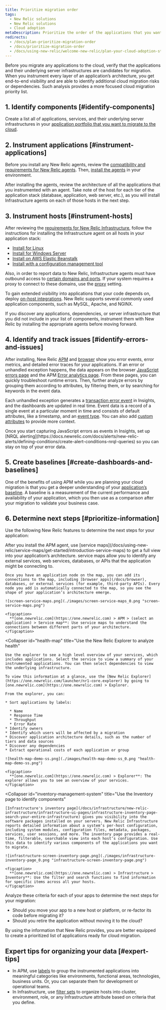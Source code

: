 ```yaml
---
title: Prioritize migration order
tags:
  - New Relic solutions
  - New Relic solutions
  - Cloud adoption
metaDescription: Prioritize the order of the applications that you want to migrate to the cloud and monitor them with New Relic.
redirects:
  - /docs/plan-prioritize-migration-order
  - /docs/prioritize-migration-order
  - /docs/using-new-relic/welcome-new-relic/plan-your-cloud-adoption-strategy/prioritize-migration-order
---
```


Before you migrate any applications to the cloud, verify that the applications and their underlying server infrastructures are candidates for migration. When you instrument every layer of an application’s architecture, you get end-to-end visibility and are able to identify additional cloud migration risks or dependencies. Such analysis provides a more focused cloud migration priority list.

## 1. Identify components [#identify-components]

Create a list all of applications, services, and their underlying server infrastructures in your [application portfolio that you want to migrate to the cloud](/docs/using-new-relic/welcome-new-relic/plan-your-cloud-adoption-strategy/identify-application-dependencies-inventory).

## 2. Instrument applications [#instrument-applications]

Before you install any New Relic agents, review the [compatibility and requirements for New Relic agents](/docs/agents/manage-apm-agents/installation/compatibility-requirements-new-relic-agents). Then, [install the agents](/docs/agents/manage-apm-agents/installation/install-agent) in your environment.

After installing the agents, review the architecture of all the applications that you instrumented with an agent. Take note of the host for each tier of the application stack (database, application, web server, etc.), as you will install Infrastructure agents on each of those hosts in the next step.

## 3. Instrument hosts [#instrument-hosts]

After reviewing the [requirements for New Relic Infrastructure](/docs/infrastructure/new-relic-infrastructure/getting-started/compatibility-requirements-new-relic-infrastructure), follow the instructions for installing the Infrastructure agent on all hosts in your application stack:

* [Install for Linux](/docs/infrastructure/new-relic-infrastructure/installation/install-infrastructure-linux)
* [Install for Windows Server](/docs/infrastructure/new-relic-infrastructure/installation/install-infrastructure-windows-server)
* [Install on AWS Elastic Beanstalk](/docs/infrastructure/new-relic-infrastructure/installation/install-infrastructure-agent-aws-elastic-beanstalk)
* [Install with a configuration management tool](/docs/infrastructure/new-relic-infrastructure/config-management-tools)

Also, in order to report data to New Relic, Infrastructure agents must have outbound access to [certain domains and ports](/docs/apm/new-relic-apm/getting-started/networks#infrastructure). If your system requires a proxy to connect to these domains, use the [proxy](/docs/infrastructure/new-relic-infrastructure/configuration/configure-infrastructure-agent#proxy) setting.

To gain extended visibility into applications that your code depends on, deploy [on-host integrations](/docs/integrations/host-integrations/host-integrations-list). New Relic supports several commonly used application components, such as MySQL, Apache, and NGINX.

<Callout variant="tip">
  If you discover any applications, dependencies, or server infrastructure that you did not include in your list of components, instrument them with New Relic by installing the appropriate agents before moving forward.
</Callout>

## 4. Identify and track issues [#identify-errors-and-issues]

After installing, New Relic [APM](/docs/apm) and [browser](/docs/browser) show you error events, error metrics, and detailed error traces for your applications. If an error or unhandled exception happens, the data appears on the browser [JavaScript errors page](https://docs.newrelic.com/docs/browser/new-relic-browser/browser-pro-features/javascript-errors-page-examine-errors-over-time) and the APM [Error analytics page](https://docs.newrelic.com/docs/apm/applications-menu/error-analytics/error-analytics-explore-events-behind-errors). From these pages, you can quickly troubleshoot runtime errors. Then, further analyze errors by grouping them according to attributes, by filtering them, or by searching for keywords in the event data.

Each unhandled exception generates a [transaction error event](/docs/insights/insights-data-sources/default-data/apm-default-event-attributes-insights#transactionerror-event) in Insights, and the dashboards are updated in real time. Event data is a record of a single event at a particular moment in time and consists of default attributes, like a timestamp, and an [event type](/docs/insights/use-insights-ui/getting-started/introduction-new-relic-insights#event-type). You can also add [custom attributes](/docs/agents/manage-apm-agents/agent-data/collect-custom-attributes) to provide more context.

<Callout variant="tip">
  Once you start capturing JavaScript errors as events in Insights, set up [NRQL alerting](https://docs.newrelic.com/docs/alerts/new-relic-alerts/defining-conditions/create-alert-conditions-nrql-queries) so you can stay on top of your error data.
</Callout>

## 5. Create baselines [#create-dashboards-and-baselines]

One of the benefits of using APM while you are planning your cloud migration is that you get a deeper understanding of your [application’s baseline](/docs/plan-application-baselining). A baseline is a measurement of the current performance and availability of your application, which you then use as a comparison after your migration to validate your business case.

## 6. Determine next steps [#prioritize-information]

Use the following New Relic features to determine the next steps for your application:

<CollapserGroup>
  <Collapser
    id="service-maps"
    title="Use service maps to find connections"
  >
    After you install the APM agent, use [service maps](/docs/using-new-relic/service-maps/get-started/introduction-service-maps) to get a full view into your application’s architecture. service maps allow you to identify any external services, web services, databases, or APIs that the application might be connecting to.

    Once you have an application node on the map, you can add its connections to the map, including [browser apps](/docs/browser), databases, or external services (for example, third-party APIs). Every node you add is automatically connected to the map, so you see the shape of your application’s architecture emerge.

    ![screen-service-maps.png](./images/screen-service-maps_0.png "screen-service-maps.png")

    <figcaption>
      **[one.newrelic.com](https://one.newrelic.com) > APM > (select an application) > Service map**: Use service maps to understand the connections between different parts of your architecture.
    </figcaption>
  </Collapser>

  <Collapser
    id="health-map"
    title="Use the New Relic Explorer to analyze health"
  >
    Use the explorer to see a high level overview of your services, which includes applications. Select the service to view a summary of your instrumented applications. You can then select dependencies to view the underlying infrastructure.

    To view this information at a glance, use the [New Relic Explorer](https://one.newrelic.com/launcher/nr1-core.explorer) by going to [one.newrelic.com](https://one.newrelic.com) > Explorer.

    From the explorer, you can:

    * Sort applications by labels:

      * Name
      * Response Time
      * Throughput
      * Error Rate
    * Identify owners
    * Identify which users will be affected by a migration
    * Discover application architecture details, such as the number of tiers and data sources
    * Discover any dependencies
    * Extract operational costs of each application or group

    ![health-map-demo-ss.png](./images/health-map-demo-ss_0.png "health-map-demo-ss.png")

    <figcaption>
      **[one.newrelic.com](https://one.newrelic.com) > Explorer**: The explorer allows you to see an overview of your services.
    </figcaption>
  </Collapser>

  <Collapser
    id="inventory-management-system"
    title="Use the Inventory page to identify components"
  >
    [Infrastructure's inventory page](/docs/infrastructure/new-relic-infrastructure/infrastructure-ui-pages/infrastructure-inventory-page-search-your-entire-infrastructure) gives you visibility into the software packages installed on your servers. New Relic Infrastructure reports detailed information about a system’s per-host configuration, including system modules, configuration files, metadata, packages, services, user sessions, and more. The inventory page provides a real-time, filterable, searchable view into each host’s configuration. Use this data to identify various components of the applications you want to migrate.

    ![infrastructure-screen-inventory-page.png](./images/infrastructure-inventory-page_0.png "infrastructure-screen-inventory-page.png")

    <figcaption>
      **[one.newrelic.com](https://one.newrelic.com) > Infrastructure > Inventory**: Use the filter and search functions to find information for specific items across all your hosts.
    </figcaption>
  </Collapser>
</CollapserGroup>

Analyze these criteria for each of your apps to determine the next steps for your migration:

* Should you move your app to a new host or platform, or re-factor its code before migrating it?
* Should you retire the application without moving it to the cloud?

By using the information that New Relic provides, you are better equipped to create a prioritized list of applications ready for cloud migration.

## Expert tips for organizing your data [#expert-tips]

* In APM, use [labels](/docs/using-new-relic/user-interface-functions/organize-your-data/labels-categories-organize-apps-monitors) to group the instrumented applications into meaningful categories like environments, functional areas, technologies, business units. Or, you can separate them for development or operational teams.
* In Infrastructure, use [filter sets](/docs/infrastructure/new-relic-infrastructure/filter-group/filter-sets-organize-your-infrastructure-hosts) to organize hosts into cluster, environment, role, or any Infrastructure attribute based on criteria that you define.
